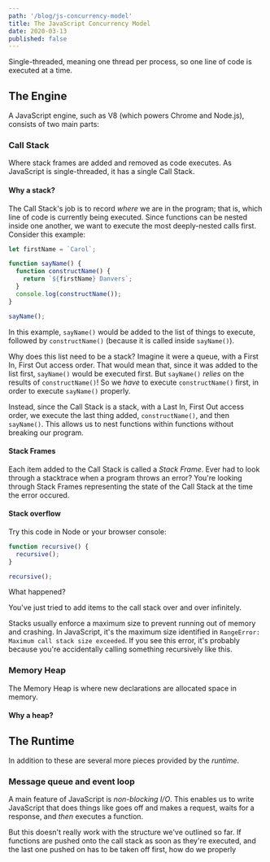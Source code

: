 ```yaml
---
path: '/blog/js-concurrency-model'
title: The JavaScript Concurrency Model
date: 2020-03-13
published: false
---
```


Single-threaded, meaning one thread per process, so one line of code is executed at a time.

## The Engine

A JavaScript engine, such as V8 (which powers Chrome and Node.js), consists of two main parts:

### Call Stack

Where stack frames are added and removed as code executes. As JavaScript is single-threaded, it has a single Call Stack.

#### Why a stack?

The Call Stack's job is to record _where_ we are in the program; that is, which line of code is currently being executed. Since functions can be nested inside one another, we want to execute the most deeply-nested calls first. Consider this example:

```js
let firstName = `Carol`;

function sayName() {
  function constructName() {
    return `${firstName} Danvers`;
  }
  console.log(constructName());
}

sayName();
```

In this example, `sayName()` would be added to the list of things to execute, followed by `constructName()` (because it is called inside `sayName()`).

Why does this list need to be a stack? Imagine it were a queue, with a First In, First Out access order. That would mean that, since it was added to the list first, `sayName()` would be executed first. But `sayName()` _relies_ on the results of `constructName()`! So we _have_ to execute `constructName()` first, in order to execute `sayName()` properly.

Instead, since the Call Stack is a stack, with a Last In, First Out access order, we execute the last thing added, `constructName()`, and then `sayName()`. This allows us to nest functions within functions without breaking our program.

#### Stack Frames

Each item added to the Call Stack is called a _Stack Frame_. Ever had to look through a stacktrace when a program throws an error? You're looking through Stack Frames representing the state of the Call Stack at the time the error occured.

#### Stack overflow

Try this code in Node or your browser console:

```js
function recursive() {
  recursive();
}

recursive();
```

What happened?

You've just tried to add items to the call stack over and over infinitely.

Stacks usually enforce a maximum size to prevent running out of memory and crashing. In JavaScript, it's the maximum size identified in `RangeError: Maximum call stack size exceeded`. If you see this error, it's probably because you're accidentally calling something recursively like this.

### Memory Heap

The Memory Heap is where new declarations are allocated space in memory.

#### Why a heap?

## The Runtime

In addition to these are several more pieces provided by the _runtime_.

### Message queue and event loop

A main feature of JavaScript is _non-blocking I/O_. This enables us to write JavaScript that does things like goes off and makes a request, waits for a response, and _then_ executes a function.

But this doesn't really work with the structure we've outlined so far. If functions are pushed onto the call stack as soon as they're executed, and the last one pushed on has to be taken off first, how do we properly
